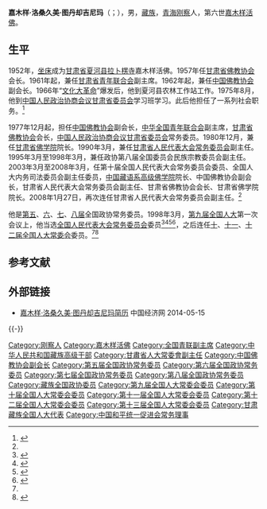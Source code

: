 {{infobox person/Wikidata|fetchwikidata=ALL}}
'''嘉木样·洛桑久美·图丹却吉尼玛'''（{{Bo|z=བློ་བཟང་འཇིགས་མེད་ཐུབ་བསྟན་ཆོས་ཀྱི་ཉི་མ་|w=blo bzang 'jigs med thub bstan chos kyi nyi ma}}；{{bd|1948年|4月|||}}），男，[[藏族|藏族]]，[[青海省|青海]][[刚察县|刚察]]人，第六世[[嘉木样活佛|嘉木样活佛]]。

== 生平 ==
1952年，[[坐床|坐床]]成为[[甘肃省|甘肃省]][[夏河县|夏河县]][[拉卜楞寺|拉卜楞寺]]嘉木样活佛。1957年任[[甘肃省佛教协会|甘肃省佛教协会]]会长。1961年起，兼任[[甘肃省青年联合会|甘肃省青年联合会]]副主席。1962年起，兼任[[中国佛教协会|中国佛教协会]]副会长。1966年“[[文化大革命|文化大革命]]”爆发后，他到夏河县农林工作站工作。1975年8月，他到[[中国人民政治协商会议甘肃省委员会|中国人民政治协商会议甘肃省委员会]]学习班学习。此后他担任了一系列社会职务。<ref name="gsrb">{{Cite web|url=http://gsrb.gansudaily.com.cn/system/2008/01/28/010587820.shtml|title=嘉木样·洛桑久美·图丹却吉尼玛简历|accessdate=2017-11-01|author=|date=2008-01-28|work=|publisher=甘肃日报|archive-date=2019-07-30|archive-url=https://web.archive.org/web/20190730042624/http://gsrb.gansudaily.com.cn/system/2008/01/28/010587820.shtml|dead-url=no}}</ref>

1977年12月起，担任[[中国佛教协会|中国佛教协会]]副会长，[[中华全国青年联合会|中华全国青年联合会]]副主席，[[甘肃省佛教协会|甘肃省佛教协会]]会长，[[中国人民政治协商会议甘肃省委员会|中国人民政治协商会议甘肃省委员会]]常务委员。1980年12月，兼任[[甘肃省佛学院|甘肃省佛学院]]院长。1990年3月，兼任[[甘肃省人民代表大会常务委员会|甘肃省人民代表大会常务委员会]]副主任。1995年3月至1998年3月，兼任政协第八届全国委员会民族宗教委员会副主任。2003年3月至2008年3月，任第十届全国人民代表大会常务委员会委员、全国人大内务司法委员会副主任委员，[[中国藏语系高级佛学院|中国藏语系高级佛学院]]院长、中国佛教协会副会长，甘肃省人民代表大会常务委员会副主任、甘肃省佛教协会会长、甘肃省佛学院院长。2008年1月27日，再次连任甘肃省人民代表大会常务委员会副主任。<ref name=gsrb/>

他是[[中国人民政治协商会议第五届全国委员会委员名单|第五]]、[[中国人民政治协商会议第六届全国委员会委员名单|六]]、[[中国人民政治协商会议第七届全国委员会委员名单|七]]、[[中国人民政治协商会议第八届全国委员会委员名单|八届]]全国政协常务委员。1998年3月，[[第九届全国人民代表大会|第九届全国人大]]第一次会议上，他当选[[全国人民代表大会常务委员会|全国人民代表大会常务委员会]]委员<ref>{{Cite book|title=新中国50年 中|last=韩泰华主编|publisher=北京：[[红旗出版社|红旗出版社]]|year=1999.11|isbn=7-5051-0423-3|pages=897}}</ref><ref>{{Cite book|title=第九届全国人民代表大会及其常务委员会会议大事记 1998．3-2003．2|last=全国人大常委会办公厅秘书一局编|publisher=北京：[[中国民主法制出版社|中国民主法制出版社]]|year=2004.01|isbn=7-80078-793-1|pages=405}}</ref><ref>{{Cite book|title=中华人民共和国年鉴 1998 总第18期|last=中华人民共和国年鉴编辑部编辑|publisher=[[中国年鉴社|中国年鉴社]]|year=1999.01|isbn=7-80056-903-9|pages=41}}</ref><ref>{{Cite book|title=中华人民共和国通鉴|last=龙德，蔡翔主编|publisher=沈阳：[[辽宁人民出版社|辽宁人民出版社]]|year=2000.12|isbn=7-205-04473-1|pages=1832}}</ref>，之后连任[[第十届全国人民代表大会常务委员会|十]]、[[第十一届全国人民代表大会常务委员会|十一]]、[[第十二届全国人民代表大会常务委员会|十二届全国人大常委会]]委员。<ref name=gsrb/><ref>{{Cite web|url=http://www.court.gov.cn/xwzx/rdzt/2013qglh/ldr/201303/t20130315_182710.html|title=中华人民共和国全国人民代表大会公告（第一号）|accessdate=2017-11-01|author=|date=2013-03-15|publisher=中国法院网|archiveurl=https://web.archive.org/web/20130517145057/http://www.court.gov.cn/xwzx/rdzt/2013qglh/ldr/201303/t20130315_182710.html|archivedate=2013-05-17|dead-url=yes}}</ref>

== 参考文献 ==
{{Reflist}}

== 外部链接 ==
* [http://district.ce.cn/newarea/sddy/201301/30/t20130130_24080397_1.shtml 嘉木样·洛桑久美·图丹却吉尼玛简历]{{Wayback|url=http://district.ce.cn/newarea/sddy/201301/30/t20130130_24080397_1.shtml |date=20180524003434 }} 中国经济网 2014-05-15
{{-}}
{{start box}}
{{s-rel|bu}}
{{s-before|[[嘉木样·丹贝坚赞|嘉木样·丹贝坚赞]]}}
{{s-title|[[嘉木样活佛|嘉木样活佛]]|1952年－}}
{{s-inc}}
{{end box}}

{{甘肃省领导人}}
{{Navboxes 
| title  = 嘉木样·洛桑久美·图丹却吉尼玛在[[中华全国青年联合会|中华全国青年联合会]]的职务
| list1  =
{{中华全国青年联合会第五届委员会}}
}}
{{Navboxes 
| title  = 嘉木样·洛桑久美·图丹却吉尼玛在[[中国佛教协会|中国佛教协会]]的职务
| list1  =
{{中国佛教协会第三届理事会}}
{{中国佛教协会第四届理事会}}
{{中国佛教协会第五届理事会}}
{{中国佛教协会第六届理事会}}
{{中国佛教协会第七届理事会}}
{{中国佛教协会第八届理事会}}
{{中国佛教协会第九届理事会}}
{{中国佛教协会第十届理事会}}
}}
{{Navboxes 
| title  = 嘉木样·洛桑久美·图丹却吉尼玛在[[中国和平统一促进会|中国和平统一促进会]]的职务
| list1  =
{{中国和平统一促进会第八届理事会}}
}}

{{Authority control}}
{{DEFAULTSORT:T}}
[[Category:刚察人|Category:刚察人]]
[[Category:嘉木样活佛|Category:嘉木样活佛]]
[[Category:全国青联副主席|Category:全国青联副主席]]
[[Category:中华人民共和国藏族高级干部|Category:中华人民共和国藏族高级干部]]
[[Category:甘肅省人大常委會副主任|Category:甘肅省人大常委會副主任]]
[[Category:中国佛教协会副会长|Category:中国佛教协会副会长]]
[[Category:第五届全国政协常务委员|Category:第五届全国政协常务委员]]
[[Category:第六届全国政协常务委员|Category:第六届全国政协常务委员]]
[[Category:第七届全国政协常务委员|Category:第七届全国政协常务委员]]
[[Category:第八届全国政协常务委员|Category:第八届全国政协常务委员]]
[[Category:藏族全国政协委员|Category:藏族全国政协委员]]
[[Category:第九届全国人大常委会委员|Category:第九届全国人大常委会委员]]
[[Category:第十届全国人大常委会委员|Category:第十届全国人大常委会委员]]
[[Category:第十一届全国人大常委会委员|Category:第十一届全国人大常委会委员]]
[[Category:第十二届全国人大常委会委员|Category:第十二届全国人大常委会委员]]
[[Category:第十三届全国人大常委会委员|Category:第十三届全国人大常委会委员]]
[[Category:甘肃藏族全国人大代表|Category:甘肃藏族全国人大代表]]
[[Category:中国和平统一促进会常务理事|Category:中国和平统一促进会常务理事]]